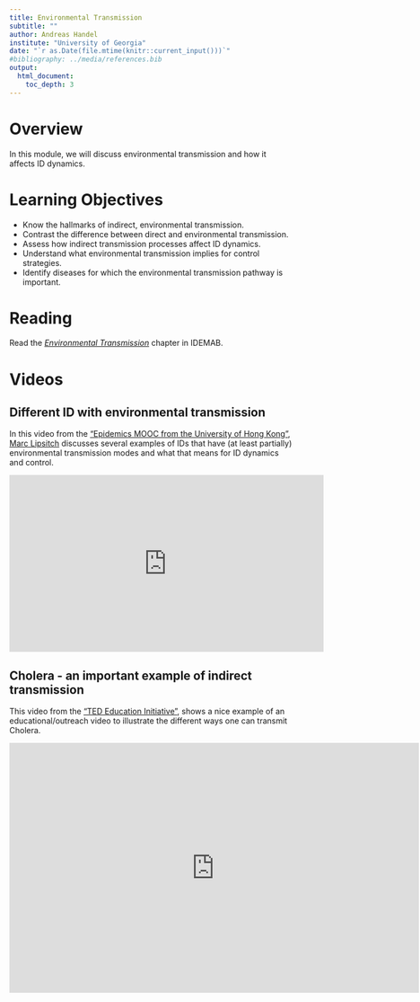 ```yaml
---
title: Environmental Transmission 
subtitle: ""
author: Andreas Handel
institute: "University of Georgia"
date: "`r as.Date(file.mtime(knitr::current_input()))`"
#bibliography: ../media/references.bib
output: 
  html_document:
    toc_depth: 3
---
```


# Overview

In this module, we will discuss environmental transmission and how it affects ID dynamics. 


# Learning Objectives

* Know the hallmarks of indirect, environmental transmission.
* Contrast the difference between direct and environmental transmission.
* Assess how indirect transmission processes affect ID dynamics.
* Understand what environmental transmission implies for control strategies.
* Identify diseases for which the environmental transmission pathway is important.


# Reading

Read the [_Environmental Transmission_](https://andreashandel.github.io/IDEMAbook/environmental-transmission-1.html) chapter in IDEMAB.


# Videos 

## Different ID with environmental transmission
In this video from the ["Epidemics MOOC from the University of Hong Kong"](https://www.edx.org/course/epidemics-hkux-hku01x-0), [Marc Lipsitch](https://www.hsph.harvard.edu/marc-lipsitch/) discusses several examples of IDs that have (at least partially) environmental transmission modes and what that means for ID dynamics and control.

<p>
<iframe width="560" height="315" src="https://www.youtube.com/embed/RK7t2jJEwjU" frameborder="0" allowfullscreen></iframe>
</p>


## Cholera - an important example of indirect transmission
This video from the ["TED Education Initiative"](http://ed.ted.com/), shows a nice example of an educational/outreach video to illustrate the different ways one can transmit Cholera.

<p>
<iframe width="730" height="445" src="https://www.youtube.com/embed/jG1VNSCsP5Q" frameborder="0" allowfullscreen></iframe>
</p>

